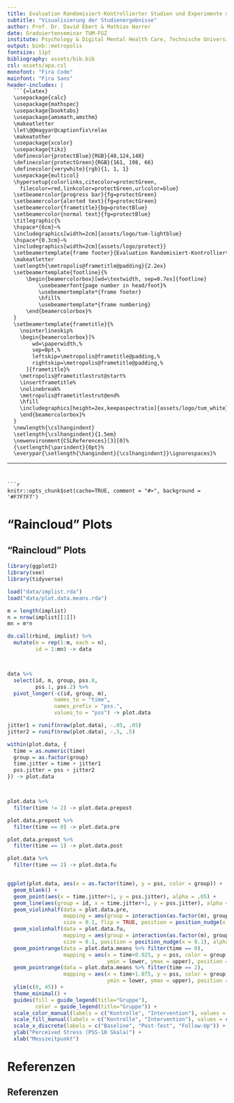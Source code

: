 ```yaml
---
title: Evaluation Randomisiert-Kontrollierter Studien und Experimente mit \textsf{R}
subtitle: "Visualisierung der Studienergebnisse"
author: Prof. Dr. David Ebert & Mathias Harrer
date: Graduiertenseminar TUM-FGZ
institute: Psychology & Digital Mental Health Care, Technische Universität München
output: binb::metropolis
fontsize: 11pt
bibliography: assets/bib.bib
csl: assets/apa.csl
monofont: "Fira Code"
mainfont: "Fira Sans"
header-includes: |
  ```{=latex}
  \usepackage{calc}
  \usepackage{mathspec}
  \usepackage{booktabs}
  \usepackage{amsmath,amsthm}
  \makeatletter
  \let\@@magyar@captionfix\relax
  \makeatother
  \usepackage{xcolor}
  \usepackage{tikz}
  \definecolor{protectBlue}{RGB}{48,124,148}
  \definecolor{protectGreen}{RGB}{161, 198, 66}
  \definecolor{verywhite}{rgb}{1, 1, 1}
  \usepackage{multicol}
  \hypersetup{colorlinks,citecolor=protectGreen,
    filecolor=red,linkcolor=protectGreen,urlcolor=blue}
  \setbeamercolor{progress bar}{fg=protectGreen}
  \setbeamercolor{alerted text}{fg=protectGreen}
  \setbeamercolor{frametitle}{bg=protectBlue}
  \setbeamercolor{normal text}{fg=protectBlue}
  \titlegraphic{%
  \hspace*{6cm}~%
  \includegraphics[width=2cm]{assets/logo/tum-lightblue}
  \hspace*{0.3cm}~%
  \includegraphics[width=2cm]{assets/logo/protect}}
  \setbeamertemplate{frame footer}{Evaluation Randomisiert-Kontrollierter Studien und Experimente mit \textsf{R}}%         <- !!SET FOOTER TITLE!!
  \makeatletter
  \setlength{\metropolis@frametitle@padding}{2.2ex}
  \setbeamertemplate{footline}{%
      \begin{beamercolorbox}[wd=\textwidth, sep=0.7ex]{footline}
          \usebeamerfont{page number in head/foot}%
          \usebeamertemplate*{frame footer}
          \hfill%
          \usebeamertemplate*{frame numbering}
      \end{beamercolorbox}%
  }
  \setbeamertemplate{frametitle}{%
    \nointerlineskip%
    \begin{beamercolorbox}[%
        wd=\paperwidth,%
        sep=0pt,%
        leftskip=\metropolis@frametitle@padding,%
        rightskip=\metropolis@frametitle@padding,%
      ]{frametitle}%
    \metropolis@frametitlestrut@start%
    \insertframetitle%
    \nolinebreak%
    \metropolis@frametitlestrut@end%
    \hfill
    \includegraphics[height=2ex,keepaspectratio]{assets/logo/tum_white}
    \end{beamercolorbox}%
  }
  \newlength{\cslhangindent}
  \setlength{\cslhangindent}{1.5em}
  \newenvironment{CSLReferences}[3][0]%
  {\setlength{\parindent}{0pt}%
  \everypar{\setlength{\hangindent}{\cslhangindent}}\ignorespaces}%
  ```
---
```


```r
knitr::opts_chunk$set(cache=TRUE, comment = "#>", background = '#F7F7F7')
```


# "Raincloud" Plots

## "Raincloud" Plots

```r
library(ggplot2)
library(see)
library(tidyverse)

load("data/implist.rda")
load("data/plot.data.means.rda")

m = length(implist)
n = nrow(implist[[1]])
mn = m*n

do.call(rbind, implist) %>% 
  mutate(m = rep(1:m, each = n),
         id = 1:mn) -> data



data %>% 
  select(id, m, group, pss.0, 
         pss.1, pss.2) %>% 
  pivot_longer(-c(id, group, m), 
               names_to = "time", 
               names_prefix = "pss.",
               values_to = "pss") -> plot.data

jitter1 = runif(nrow(plot.data), -.05, .05)
jitter2 = runif(nrow(plot.data), -.5, .5)

within(plot.data, {
  time = as.numeric(time)
  group = as.factor(group)
  time.jitter = time + jitter1
  pss.jitter = pss + jitter2
}) -> plot.data



plot.data %>% 
  filter(time != 2) -> plot.data.prepost

plot.data.prepost %>% 
  filter(time == 0) -> plot.data.pre

plot.data.prepost %>% 
  filter(time == 1) -> plot.data.post

plot.data %>% 
  filter(time == 2) -> plot.data.fu


ggplot(plot.data, aes(x = as.factor(time), y = pss, color = group)) +
  geom_blank() +
  geom_point(aes(x = time.jitter+1, y = pss.jitter), alpha = .05) +
  geom_line(aes(group = id, x = time.jitter+1, y = pss.jitter), alpha = .05) +
  geom_violinhalf(data = plot.data.pre, 
                  mapping = aes(group = interaction(as.factor(m), group, time), fill = group), 
                  size = 0.1, flip = TRUE, position = position_nudge(x = -0.1), alpha = .01) +
  geom_violinhalf(data = plot.data.fu, 
                  mapping = aes(group = interaction(as.factor(m), group, time), fill = group), 
                  size = 0.1, position = position_nudge(x = 0.1), alpha = .01) +
  geom_pointrange(data = plot.data.means %>% filter(time == 0),
                  mapping = aes(x = time+0.925, y = pss, color = group,
                                ymin = lower, ymax = upper), position = position_dodge(0.03)) +
  geom_pointrange(data = plot.data.means %>% filter(time == 2),
                  mapping = aes(x = time+1.075, y = pss, color = group,
                                ymin = lower, ymax = upper), position = position_dodge(0.03)) +
  ylim(c(0, 45)) +
  theme_minimal() +
  guides(fill = guide_legend(title="Gruppe"),
         color = guide_legend(title="Gruppe")) +
  scale_color_manual(labels = c("Kontrolle", "Intervention"), values = c("gray", "dodgerblue")) +
  scale_fill_manual(labels = c("Kontrolle", "Intervention"), values = c("gray", "dodgerblue")) +
  scale_x_discrete(labels = c("Baseline", "Post-Test", "Follow-Up")) +
  ylab("Perceived Stress (PSS-10 Skala)") +
  xlab("Messzeitpunkt")

```



# Referenzen

## Referenzen {.allowframebreaks}

\scriptsize





